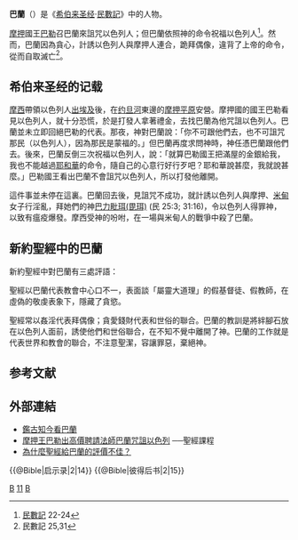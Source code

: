 '''巴蘭'''（{{lang-he|'''בִּלְעָם'''}}）是《[[希伯来圣经|希伯来圣经]]·[[民數記|民數記]]》中的人物。

[[摩押|摩押]]國王[[巴勒(摩押王)|巴勒]]召巴蘭來詛咒以色列人；但巴蘭依照神的命令祝福以色列人<ref>[[民數記|民數記]] 22-24</ref>。然而，巴蘭因為貪心，計誘以色列人與摩押人連合，跪拜偶像，違背了上帝的命令，從而自取滅亡<ref>民數記 25,31</ref>。

==希伯来圣经的记载==
[[摩西|摩西]]帶領以色列人[[出埃及|出埃及]]後，在[[约旦河|约旦河]]東邊的[[摩押平原|摩押平原]]安營。摩押國的國王巴勒看見以色列人，就十分恐慌，於是打發人拿著禮金，去找巴蘭為他咒詛以色列人。巴蘭並未立即回絕巴勒的代表。那夜，神對巴蘭說：「你不可跟他們去，也不可詛咒那民（以色列人），因為那民是蒙福的。」但巴蘭再度求問神時，神任憑巴蘭跟他們去。後來，巴蘭反倒三次祝福以色列人，說：「就算巴勒國王把滿屋的金銀給我，我也不能越過[[耶和華|耶和華]]的命令，隨自己的心意行好行歹吧？耶和華說甚麼，我就說甚麼。」巴勒國王看出巴蘭不會詛咒以色列人，所以打發他離開。

這件事並未停在這裏。巴蘭回去後，見詛咒不成功，就計誘以色列人與摩押、[[米甸|米甸]]女子行淫亂，拜她們的神[[巴力|巴力毗珥(毘珥)]] (民 25:3; 31:16)，令以色列人得罪神，以致有瘟疫爆發。摩西受神的吩咐，在一場與米甸人的戰爭中殺了巴蘭。

==新約聖經中的巴蘭==
新約聖經中對巴蘭有三處評語：

{{Cquote|他們（指[[假先知|假先知]]、假師傅）離棄正路、就走差了、隨從比珥之子'''巴蘭'''的路、'''巴蘭'''就是那貪愛不義之工價的先知。|《[[彼得後書|彼得後書]]》第2章第15节}}

{{Cquote|他們（指假基督徒）有禍了．因為走了[[該隱|該隱]]的道路、又為利往'''巴蘭'''的錯謬裡直奔、並在[[可拉|可拉]]的背叛中滅亡了。|《[[猶大書|猶大書]]》第1章第11节}}

聖經以巴蘭代表教會中心口不一，表面談「屬靈大道理」的假基督徒、假教師，在虛偽的敬虔表象下，隱藏了貪慾。

{{Cquote|然而有幾件事我要責備你（[[別迦摩|別迦摩]]教會）、因為在你那裡、有人服從了'''巴蘭'''的教訓．這'''巴蘭'''曾教導巴勒將絆腳石放在以色列人面前、叫他們喫祭偶像之物、行姦淫的事。|《[[启示录|启示录]]》第2章第14节}}

聖經常以姦淫代表拜偶像；貪愛錢財代表和世俗的聯合。巴蘭的教訓是將絆腳石放在以色列人面前，誘使他們和世俗聯合，在不知不覺中離開了神。巴蘭的工作就是代表世界和教會的聯合，不注意聖潔，容讓罪惡，棄絕神。

==参考文献==
{{Reflist}}

== 外部連結 ==
* [http://bkbible.fhl.net/cover/cover52.html 鑑古知今看巴蘭] {{Wayback|url=http://bkbible.fhl.net/cover/cover52.html |date=20210120080929 }}
* [http://www.pcchong.net/Numbers/Numbers14.htm  摩押王巴勒出高價聘請法師巴蘭咒詛以色列] {{Wayback|url=http://www.pcchong.net/Numbers/Numbers14.htm |date=20210119015013 }} ──聖經課程
* [https://web.archive.org/web/20071206011439/http://www.lsmchinese.org/cgi-bin/bible365/guide/baalam.htm 為什麼聖經給巴蘭的評價不佳？]

[[Category:希伯来圣经先知|B]]
[[Category:犹大书|11]]
[[Category:启示录中的人|B]]

{{@Bible|启示录|2|14}}
{{@Bible|彼得后书|2|15}}